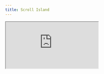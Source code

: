 ```yaml
---
title: Scroll Island
---
```


<Iframe src="https://starui.link/preview/scroll-island" />

---

## Install

**Copy and paste the following code into your project.**

```tsx file=<rootDir>/src/registry/scroll-island.tsx
```

---

Inspired by [nitishkmrk](https://x.com/nitishkmrk/status/1850066078505771078).